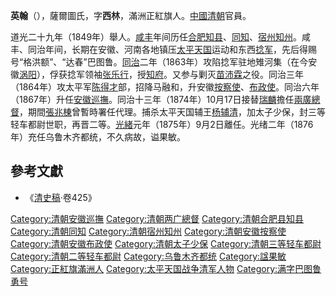 '''英翰'''（{{bd|1828年||1876年||catIdx=Y}}），薩爾圖氏，字'''西林'''，滿洲正紅旗人。[[中國|中國]][[清朝|清朝]]官員。

道光二十九年（1849年）舉人。[[咸丰|咸丰]]年间历任[[合肥|合肥]][[知县|知县]]、[[同知|同知]]、[[宿州|宿州]][[知州|知州]]。咸丰、同治年间，长期在安徽、河南各地镇压[[太平天国|太平天国]]运动和东西[[捻军|捻军]]，先后得赐号“格洪额”、“达春”巴图鲁。[[同治|同治]]二年（1863年）攻陷捻军驻地雉河集（在今安徽[[涡阳|涡阳]]），俘获捻军领袖[[张乐行|张乐行]]，授[[知府|知府]]。又参与剿灭[[苗沛霖|苗沛霖]]之役。同治三年（1864年）攻太平军[[陈得才|陈得才]]部，招降马融和，升安徽[[按察使|按察使]]、[[布政使|布政使]]。同治六年（1867年）升任[[安徽|安徽]][[巡撫|巡撫]]。同治十三年（1874年）10月17日接替[[瑞麟|瑞麟]]擔任[[兩廣總督|兩廣總督]]，期間[[張兆棟|張兆棟]]曾暫時署任代理。捕杀太平天国辅王[[杨辅清|杨辅清]]，加太子少保，封三等轻车都尉世职，再晋二等。[[光緒|光緒]]元年（1875年）9月2日離任。光绪二年（1876年）充任乌鲁木齐都统，不久病故，谥果敏。

==參考文獻==
*《[[清史稿|清史稿]]·卷425》

{{start box}}
{{s-off}}
{{s-before|[[喬松年|喬松年]]}}
{{s-title|[[安徽省_(清)|安徽]][[巡撫|巡撫]]|1867年－1874年}}
{{s-after|[[吳元炳|吳元炳]]}}
{{s-before|[[瑞麟|瑞麟]]}}
{{s-title|[[兩廣總督|兩廣總督]]|1874年10月17日－1875年9月2日}}
{{s-after|[[劉坤一|劉坤一]]}}
{{end box}}

{{DEFAULTSORT:Y英}}
[[Category:清朝安徽巡撫|Category:清朝安徽巡撫]]
[[Category:清朝两广總督|Category:清朝两广總督]]
[[Category:清朝合肥县知县|Category:清朝合肥县知县]]
[[Category:清朝同知|Category:清朝同知]]
[[Category:清朝宿州知州|Category:清朝宿州知州]]
[[Category:清朝安徽按察使|Category:清朝安徽按察使]]
[[Category:清朝安徽布政使|Category:清朝安徽布政使]]
[[Category:清朝太子少保|Category:清朝太子少保]]
[[Category:清朝三等轻车都尉|Category:清朝三等轻车都尉]]
[[Category:清朝二等轻车都尉|Category:清朝二等轻车都尉]]
[[Category:乌鲁木齐都统|Category:乌鲁木齐都统]]
[[Category:諡果敏|Category:諡果敏]]
[[Category:正紅旗滿洲人|Category:正紅旗滿洲人]]
[[Category:太平天国战争清军人物|Category:太平天国战争清军人物]]
[[Category:满字巴图鲁勇号|Category:满字巴图鲁勇号]]